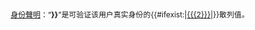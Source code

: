 <div id="user-committed-identity" style="font-size:85%; display:block; background:{{{background|#E0E8FF}}}; border:{{{border-width|1}}}px solid {{{border|#E0E8FF}}}; margin: 0.2em 0; padding:0.1em 0.3em; word-wrap: break-word; {{{extra-style|}}}">[[Template:User_committed_identity|身份聲明]]：<wbr>“'''{{{1|{{Error|错误：散列值不得为空}}}}}'''”<wbr>是可验证该用户真实身份的{{{article|}}}{{#ifexist:{{{2|}}}|[[{{{2}}}]]|{{{2|[[SHA-512]]}}}}}散列值。
</div><noinclude>
{{documentation}}
</noinclude>